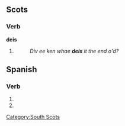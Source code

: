 ==Scots==

===Verb===
'''deis'''

# {{third person singular of|[[dei]]|lang=Scots}}
#: ''Div ee ken whae '''deis''' it the end o'd?''
==Spanish==

===Verb===
{{es-verb-form}}
# {{es-verb form of|mood=subj|tense=pres|num=p|pers=2|formal=n|ending=ar|verb=dar}}
# {{es-verb form of|mood=imp|num=p|pers=2|formal=n|sense=-|ending=ar|verb=dar}}

[[Category:South Scots]]
